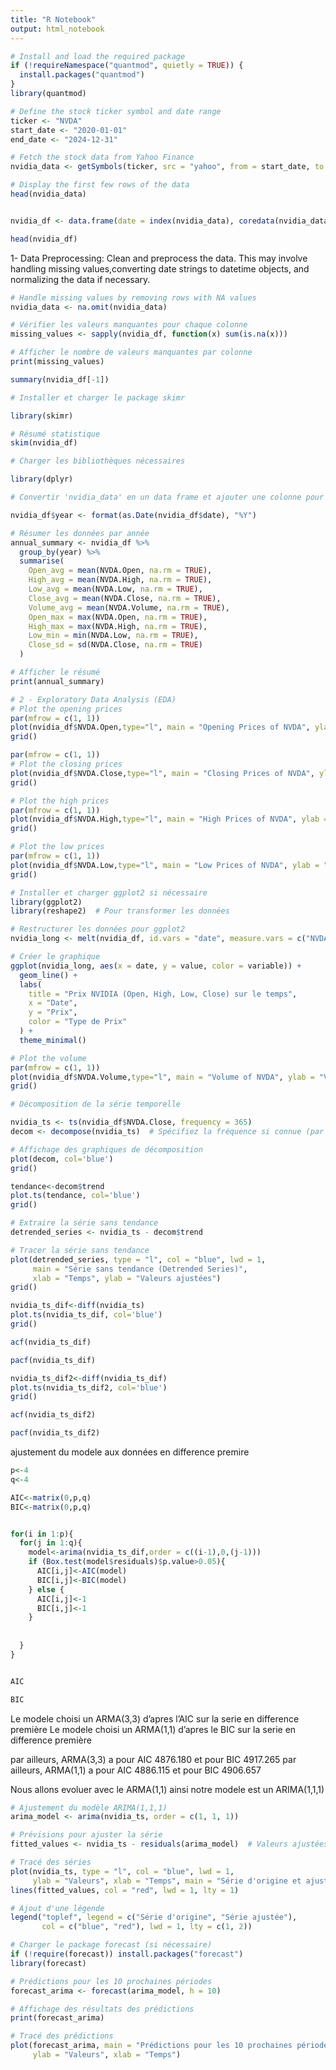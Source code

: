 ```yaml
---
title: "R Notebook"
output: html_notebook
---
```


```r
# Install and load the required package
if (!requireNamespace("quantmod", quietly = TRUE)) {
  install.packages("quantmod")
}
library(quantmod)

# Define the stock ticker symbol and date range
ticker <- "NVDA"
start_date <- "2020-01-01"
end_date <- "2024-12-31"

# Fetch the stock data from Yahoo Finance
nvidia_data <- getSymbols(ticker, src = "yahoo", from = start_date, to = end_date, auto.assign = FALSE)

# Display the first few rows of the data
head(nvidia_data)


nvidia_df <- data.frame(date = index(nvidia_data), coredata(nvidia_data))

head(nvidia_df)
```

1- Data Preprocessing: Clean and preprocess the data. This may involve handling missing values,converting
date strings to datetime objects, and normalizing the data if necessary.



```r

# Handle missing values by removing rows with NA values
nvidia_data <- na.omit(nvidia_data)

# Vérifier les valeurs manquantes pour chaque colonne
missing_values <- sapply(nvidia_df, function(x) sum(is.na(x)))

# Afficher le nombre de valeurs manquantes par colonne
print(missing_values)

```


```r
summary(nvidia_df[-1])
```


```r
# Installer et charger le package skimr

library(skimr)

# Résumé statistique
skim(nvidia_df)

```

```r
# Charger les bibliothèques nécessaires

library(dplyr)

# Convertir 'nvidia_data' en un data frame et ajouter une colonne pour l'année

nvidia_df$year <- format(as.Date(nvidia_df$date), "%Y")

# Résumer les données par année
annual_summary <- nvidia_df %>%
  group_by(year) %>%
  summarise(
    Open_avg = mean(NVDA.Open, na.rm = TRUE),
    High_avg = mean(NVDA.High, na.rm = TRUE),
    Low_avg = mean(NVDA.Low, na.rm = TRUE),
    Close_avg = mean(NVDA.Close, na.rm = TRUE),
    Volume_avg = mean(NVDA.Volume, na.rm = TRUE),
    Open_max = max(NVDA.Open, na.rm = TRUE),
    High_max = max(NVDA.High, na.rm = TRUE),
    Low_min = min(NVDA.Low, na.rm = TRUE),
    Close_sd = sd(NVDA.Close, na.rm = TRUE)
  )

# Afficher le résumé
print(annual_summary)

```


```r
# 2 - Exploratory Data Analysis (EDA)
# Plot the opening prices
par(mfrow = c(1, 1))
plot(nvidia_df$NVDA.Open,type="l", main = "Opening Prices of NVDA", ylab = "Price", xlab = "Date",col='blue')
grid()

```


```r
par(mfrow = c(1, 1))
# Plot the closing prices
plot(nvidia_df$NVDA.Close,type="l", main = "Closing Prices of NVDA", ylab = "Price", xlab = "Date",col='blue')
grid()


```


```r
# Plot the high prices
par(mfrow = c(1, 1))
plot(nvidia_df$NVDA.High,type="l", main = "High Prices of NVDA", ylab = "Price", xlab = "Date",col='blue')
grid()

```



```r

# Plot the low prices
par(mfrow = c(1, 1))
plot(nvidia_df$NVDA.Low,type="l", main = "Low Prices of NVDA", ylab = "Price", xlab = "Date",col='blue')
grid()
```


```r

# Installer et charger ggplot2 si nécessaire
library(ggplot2)
library(reshape2)  # Pour transformer les données

# Restructurer les données pour ggplot2
nvidia_long <- melt(nvidia_df, id.vars = "date", measure.vars = c("NVDA.Open", "NVDA.High", "NVDA.Low", "NVDA.Close"))

# Créer le graphique
ggplot(nvidia_long, aes(x = date, y = value, color = variable)) +
  geom_line() +
  labs(
    title = "Prix NVIDIA (Open, High, Low, Close) sur le temps",
    x = "Date",
    y = "Prix",
    color = "Type de Prix"
  ) +
  theme_minimal()

```


```r
# Plot the volume
par(mfrow = c(1, 1))
plot(nvidia_df$NVDA.Volume,type="l", main = "Volume of NVDA", ylab = "Volume", xlab = "Date",col='blue')
grid()
```



```r
# Décomposition de la série temporelle

nvidia_ts <- ts(nvidia_df$NVDA.Close, frequency = 365)
decom <- decompose(nvidia_ts)  # Spécifiez la fréquence si connue (par exemple, journalière = 365)

# Affichage des graphiques de décomposition
plot(decom, col='blue')
grid()

```



```r
tendance<-decom$trend
plot.ts(tendance, col='blue')
grid()
```



```r
# Extraire la série sans tendance
detrended_series <- nvidia_ts - decom$trend

# Tracer la série sans tendance
plot(detrended_series, type = "l", col = "blue", lwd = 1,
     main = "Série sans tendance (Detrended Series)",
     xlab = "Temps", ylab = "Valeurs ajustées")
grid()
```



```r
nvidia_ts_dif<-diff(nvidia_ts)
plot.ts(nvidia_ts_dif, col='blue')
grid()
```



```r
acf(nvidia_ts_dif)
```



```r
pacf(nvidia_ts_dif)
```



```r
nvidia_ts_dif2<-diff(nvidia_ts_dif)
plot.ts(nvidia_ts_dif2, col='blue')
grid()
```



```r
acf(nvidia_ts_dif2)
```



```r
pacf(nvidia_ts_dif2)
```


 ajustement du modele aux données en difference premire
```r


p<-4
q<-4

AIC<-matrix(0,p,q)
BIC<-matrix(0,p,q)


for(i in 1:p){
  for(j in 1:q){
    model<-arima(nvidia_ts_dif,order = c((i-1),0,(j-1)))
    if (Box.test(model$residuals)$p.value>0.05){
      AIC[i,j]<-AIC(model)
      BIC[i,j]<-BIC(model)
    } else {
      AIC[i,j]<-1
      BIC[i,j]<-1
    }
      
    
  }
}


AIC

BIC
```


Le modele choisi un ARMA(3,3) d'apres l'AIC sur la serie en difference première
Le modele choisi un ARMA(1,1) d'apres le BIC sur la serie en difference première

par ailleurs, ARMA(3,3) a pour AIC 4876.180 et pour BIC 4917.265
par ailleurs, ARMA(1,1) a pour AIC 4886.115 et pour BIC 4906.657

Nous allons evoluer avec le ARMA(1,1)
ainsi notre modele est un ARIMA(1,1,1)



```r
# Ajustement du modèle ARIMA(1,1,1)
arima_model <- arima(nvidia_ts, order = c(1, 1, 1))

# Prévisions pour ajuster la série
fitted_values <- nvidia_ts - residuals(arima_model)  # Valeurs ajustées

# Tracé des séries
plot(nvidia_ts, type = "l", col = "blue", lwd = 1, 
     ylab = "Valeurs", xlab = "Temps", main = "Série d'origine et ajustée avec ARIMA(1,1,1)")
lines(fitted_values, col = "red", lwd = 1, lty = 1)

# Ajout d'une légende
legend("toplef", legend = c("Série d'origine", "Série ajustée"), 
       col = c("blue", "red"), lwd = 1, lty = c(1, 2))

```


```r
# Charger le package forecast (si nécessaire)
if (!require(forecast)) install.packages("forecast")
library(forecast)

# Prédictions pour les 10 prochaines périodes
forecast_arima <- forecast(arima_model, h = 10)

# Affichage des résultats des prédictions
print(forecast_arima)

# Tracé des prédictions
plot(forecast_arima, main = "Prédictions pour les 10 prochaines périodes avec ARIMA(1,1,1)",
     ylab = "Valeurs", xlab = "Temps")


```

```r

```


```r

```


```r

```


```r

```



















